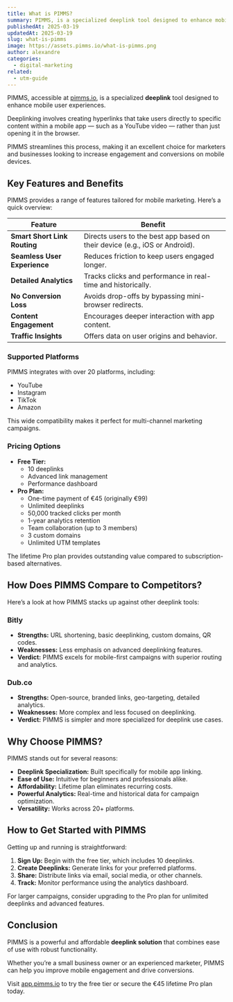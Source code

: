 ```yaml
---
title: What is PIMMS?
summary: PIMMS, is a specialized deeplink tool designed to enhance mobile user experiences.
publishedAt: 2025-03-19
updatedAt: 2025-03-19
slug: what-is-pimms
image: https://assets.pimms.io/what-is-pimms.png
author: alexandre
categories:
  - digital-marketing
related:
  - utm-guide
---
```


PIMMS, accessible at [pimms.io](https://pimms.io), is a specialized **deeplink** tool designed to enhance mobile user experiences. 

Deeplinking involves creating hyperlinks that take users directly to specific content within a mobile app — such as a YouTube video — rather than just opening it in the browser. 

PIMMS streamlines this process, making it an excellent choice for marketers and businesses looking to increase engagement and conversions on mobile devices.

## Key Features and Benefits

PIMMS provides a range of features tailored for mobile marketing. Here’s a quick overview:

| **Feature**                  | **Benefit**                                                                 |
|------------------------------|-----------------------------------------------------------------------------|
| **Smart Short Link Routing** | Directs users to the best app based on their device (e.g., iOS or Android). |
| **Seamless User Experience** | Reduces friction to keep users engaged longer.                            |
| **Detailed Analytics**       | Tracks clicks and performance in real-time and historically.              |
| **No Conversion Loss**       | Avoids drop-offs by bypassing mini-browser redirects.                     |
| **Content Engagement**       | Encourages deeper interaction with app content.                           |
| **Traffic Insights**         | Offers data on user origins and behavior.                                 |

### Supported Platforms
PIMMS integrates with over 20 platforms, including:
- YouTube
- Instagram
- TikTok
- Amazon

This wide compatibility makes it perfect for multi-channel marketing campaigns.

### Pricing Options
- **Free Tier:**
  - 10 deeplinks
  - Advanced link management
  - Performance dashboard
- **Pro Plan:**
  - One-time payment of €45 (originally €99)
  - Unlimited deeplinks
  - 50,000 tracked clicks per month
  - 1-year analytics retention
  - Team collaboration (up to 3 members)
  - 3 custom domains
  - Unlimited UTM templates

The lifetime Pro plan provides outstanding value compared to subscription-based alternatives.

## How Does PIMMS Compare to Competitors?

Here’s a look at how PIMMS stacks up against other deeplink tools:

### Bitly
- **Strengths:** URL shortening, basic deeplinking, custom domains, QR codes.
- **Weaknesses:** Less emphasis on advanced deeplinking features.
- **Verdict:** PIMMS excels for mobile-first campaigns with superior routing and analytics.

### Dub.co
- **Strengths:** Open-source, branded links, geo-targeting, detailed analytics.
- **Weaknesses:** More complex and less focused on deeplinking.
- **Verdict:** PIMMS is simpler and more specialized for deeplink use cases.

## Why Choose PIMMS?

PIMMS stands out for several reasons:
- **Deeplink Specialization:** Built specifically for mobile app linking.
- **Ease of Use:** Intuitive for beginners and professionals alike.
- **Affordability:** Lifetime plan eliminates recurring costs.
- **Powerful Analytics:** Real-time and historical data for campaign optimization.
- **Versatility:** Works across 20+ platforms.

## How to Get Started with PIMMS

Getting up and running is straightforward:
1. **Sign Up:** Begin with the free tier, which includes 10 deeplinks.
2. **Create Deeplinks:** Generate links for your preferred platforms.
3. **Share:** Distribute links via email, social media, or other channels.
4. **Track:** Monitor performance using the analytics dashboard.

For larger campaigns, consider upgrading to the Pro plan for unlimited deeplinks and advanced features.

## Conclusion

PIMMS is a powerful and affordable **deeplink solution** that combines ease of use with robust functionality. 

Whether you’re a small business owner or an experienced marketer, PIMMS can help you improve mobile engagement and drive conversions. 

Visit [app.pimms.io](https://app.pimms.io/register) to try the free tier or secure the €45 lifetime Pro plan today.